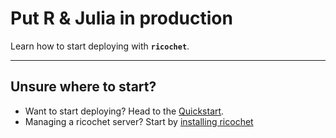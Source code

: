 # Put R & Julia in production

Learn how to start deploying with **`ricochet`**.

-----------


## Unsure where to start?

- Want to start deploying? Head to the [Quickstart](/quickstart).
- Managing a ricochet server? Start by [installing ricochet](/install)
